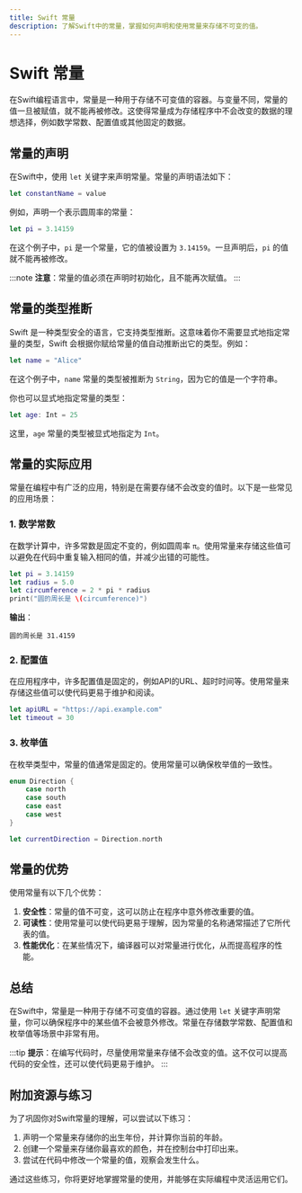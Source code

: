 ```yaml
---
title: Swift 常量
description: 了解Swift中的常量，掌握如何声明和使用常量来存储不可变的值。
---
```


# Swift 常量

在Swift编程语言中，常量是一种用于存储不可变值的容器。与变量不同，常量的值一旦被赋值，就不能再被修改。这使得常量成为存储程序中不会改变的数据的理想选择，例如数学常数、配置值或其他固定的数据。

## 常量的声明

在Swift中，使用 `let` 关键字来声明常量。常量的声明语法如下：

```swift
let constantName = value
```

例如，声明一个表示圆周率的常量：

```swift
let pi = 3.14159
```

在这个例子中，`pi` 是一个常量，它的值被设置为 `3.14159`。一旦声明后，`pi` 的值就不能再被修改。

:::note
**注意**：常量的值必须在声明时初始化，且不能再次赋值。
:::

## 常量的类型推断

Swift 是一种类型安全的语言，它支持类型推断。这意味着你不需要显式地指定常量的类型，Swift 会根据你赋给常量的值自动推断出它的类型。例如：

```swift
let name = "Alice"
```

在这个例子中，`name` 常量的类型被推断为 `String`，因为它的值是一个字符串。

你也可以显式地指定常量的类型：

```swift
let age: Int = 25
```

这里，`age` 常量的类型被显式地指定为 `Int`。

## 常量的实际应用

常量在编程中有广泛的应用，特别是在需要存储不会改变的值时。以下是一些常见的应用场景：

### 1. 数学常数

在数学计算中，许多常数是固定不变的，例如圆周率 `π`。使用常量来存储这些值可以避免在代码中重复输入相同的值，并减少出错的可能性。

```swift
let pi = 3.14159
let radius = 5.0
let circumference = 2 * pi * radius
print("圆的周长是 \(circumference)")
```

**输出**：
```
圆的周长是 31.4159
```

### 2. 配置值

在应用程序中，许多配置值是固定的，例如API的URL、超时时间等。使用常量来存储这些值可以使代码更易于维护和阅读。

```swift
let apiURL = "https://api.example.com"
let timeout = 30
```

### 3. 枚举值

在枚举类型中，常量的值通常是固定的。使用常量可以确保枚举值的一致性。

```swift
enum Direction {
    case north
    case south
    case east
    case west
}

let currentDirection = Direction.north
```

## 常量的优势

使用常量有以下几个优势：

1. **安全性**：常量的值不可变，这可以防止在程序中意外修改重要的值。
2. **可读性**：使用常量可以使代码更易于理解，因为常量的名称通常描述了它所代表的值。
3. **性能优化**：在某些情况下，编译器可以对常量进行优化，从而提高程序的性能。

## 总结

在Swift中，常量是一种用于存储不可变值的容器。通过使用 `let` 关键字声明常量，你可以确保程序中的某些值不会被意外修改。常量在存储数学常数、配置值和枚举值等场景中非常有用。

:::tip
**提示**：在编写代码时，尽量使用常量来存储不会改变的值。这不仅可以提高代码的安全性，还可以使代码更易于维护。
:::

## 附加资源与练习

为了巩固你对Swift常量的理解，可以尝试以下练习：

1. 声明一个常量来存储你的出生年份，并计算你当前的年龄。
2. 创建一个常量来存储你最喜欢的颜色，并在控制台中打印出来。
3. 尝试在代码中修改一个常量的值，观察会发生什么。

通过这些练习，你将更好地掌握常量的使用，并能够在实际编程中灵活运用它们。